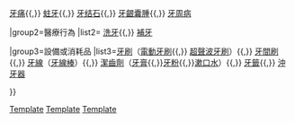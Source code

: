 {{Navbox
|name=口腔衛生
|title=口腔衛生
|groupstyle=width:14%;

|group1=口腔疾病
|list1= [[口臭]]{{,}} [[牙痛]]{{,}} [[蛀牙]]{{,}} [[牙结石]]{{,}} [[牙齦囊腫]]{{,}} [[牙周病]]

|group2=醫療行為
|list2= [[洗牙]]{{,}} [[補牙]]

|group3=設備或消耗品
|list3=[[牙刷]]（[[電動牙刷]]{{,}} [[超聲波牙刷]]）{{,}} [[牙間刷]]{{,}} [[牙線]]（[[牙線棒]]）{{,}} [[潔齒劑]]（[[牙膏]]{{,}}[[ 牙粉]]{{,}}[[漱口水]]）{{,}} [[牙籤]]{{,}} [[沖牙器]]

}}
<noinclude>
{{collapsible option}}
[[Category:預防醫學|Template]]
[[Category:口腔衛生|Template]]
[[Category:牙科|Template]]
</noinclude>